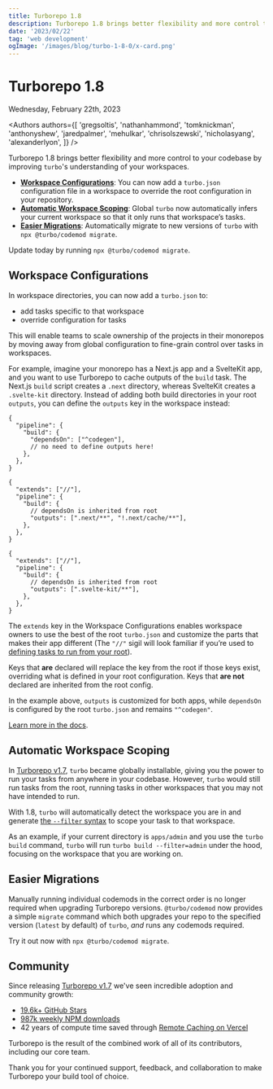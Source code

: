 ```yaml
---
title: Turborepo 1.8
description: Turborepo 1.8 brings better flexibility and more control to your codebase by improving turbo's understanding of your workspaces.
date: '2023/02/22'
tag: 'web development'
ogImage: '/images/blog/turbo-1-8-0/x-card.png'
---
```



<h1 className="text-center">Turborepo 1.8</h1>


<Date>Wednesday, February 22th, 2023</Date>

<Authors
  authors={[
    'gregsoltis',
    'nathanhammond',
    'tomknickman',
    'anthonyshew',
    'jaredpalmer',
    'mehulkar',
    'chrisolszewski',
    'nicholasyang',
    'alexanderlyon',
  ]}
/>

Turborepo 1.8 brings better flexibility and more control to your codebase by improving `turbo`'s understanding of your workspaces.

- [**Workspace Configurations**](#workspace-configurations): You can now add a `turbo.json` configuration file in a workspace to override the root configuration in your repository.
- [**Automatic Workspace Scoping**](#automatic-workspace-scoping): Global `turbo` now automatically infers your current workspace so that it only runs that workspace’s tasks.
- [**Easier Migrations**](#easier-migrations): Automatically migrate to new versions of `turbo` with `npx @turbo/codemod migrate`.

Update today by running `npx @turbo/codemod migrate`.

## Workspace Configurations

In workspace directories, you can now add a `turbo.json` to:

- add tasks specific to that workspace
- override configuration for tasks

This will enable teams to scale ownership of the projects in their monorepos by moving away from global configuration to fine-grain control over tasks in workspaces.

For example, imagine your monorepo has a Next.js app and a SvelteKit app, and you want to use Turborepo to cache outputs of the `build` task. The Next.js `build` script creates a `.next` directory, whereas SvelteKit creates a `.svelte-kit` directory. Instead of adding both build directories in your root `outputs`, you can define the `outputs` key in the workspace instead:

```jsonc title="turbo.json"
{
  "pipeline": {
    "build": {
      "dependsOn": ["^codegen"],
      // no need to define outputs here!
    },
  },
}
```

```jsonc title="apps/my-nextjs-app/turbo.json"
{
  "extends": ["//"],
  "pipeline": {
    "build": {
      // dependsOn is inherited from root
      "outputs": [".next/**", "!.next/cache/**"],
    },
  },
}
```

```jsonc title="apps/my-sveltekit-app/turbo.json"
{
  "extends": ["//"],
  "pipeline": {
    "build": {
      // dependsOn is inherited from root
      "outputs": [".svelte-kit/**"],
    },
  },
}
```

The `extends` key in the Workspace Configurations enables workspace owners to use the best of the root `turbo.json` and customize the parts that makes their app different (The `"//"` sigil will look familiar if you’re used to [defining tasks to run from your root](/docs/crafting-your-repository/configuring-tasks#registering-root-tasks)).

Keys that **are** declared will replace the key from the root if those keys exist, overriding what is defined in your root configuration. Keys that **are not** declared are inherited from the root config.

In the example above, `outputs` is customized for both apps, while `dependsOn` is configured by the root `turbo.json` and remains `"^codegen"`.

[Learn more in the docs](/docs/crafting-your-repository/structuring-a-repository#specifying-packages-in-a-monorepo).

## Automatic Workspace Scoping

In [Turborepo v1.7](/blog/turbo-1-7-0), `turbo` became globally installable, giving you the power to run your tasks from anywhere in your codebase. However, `turbo` would still run tasks from the root, running tasks in other workspaces that you may not have intended to run.

With 1.8, `turbo` will automatically detect the workspace you are in and generate [the `--filter` syntax](/docs/reference/run#--filter-string) to scope your task to that workspace.

As an example, if your current directory is `apps/admin` and you use the `turbo build` command, `turbo` will run `turbo build --filter=admin` under the hood, focusing on the workspace that you are working on.

## Easier Migrations

Manually running individual codemods in the correct order is no longer required when upgrading Turborepo versions. `@turbo/codemod` now provides a simple `migrate` command which both upgrades your repo to the specified version (`latest` by default) of `turbo`, _and_ runs any codemods required.

Try it out now with `npx @turbo/codemod migrate`.

## Community

Since releasing [Turborepo v1.7](/blog/turbo-1-7-0) we've seen incredible adoption and community growth:

- [19.6k+ GitHub Stars](https://github.com/vercel/turbo)
- [987k weekly NPM downloads](https://www.npmjs.com/package/turbo)
- 42 years of compute time saved through [Remote Caching on Vercel](https://vercel.com/docs/concepts/monorepos/remote-caching)

Turborepo is the result of the combined work of all of its contributors, including our core team.

Thank you for your continued support, feedback, and collaboration to make Turborepo your build tool of choice.
